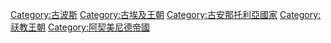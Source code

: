 {{Commonscat|Achaemenid Empire}}

[[Category:古波斯|Category:古波斯]]
[[Category:古埃及王朝|Category:古埃及王朝]]
[[Category:古安那托利亞國家|Category:古安那托利亞國家]]
[[Category:祆教王朝|Category:祆教王朝]]
[[Category:阿契美尼德帝國|Category:阿契美尼德帝國]]